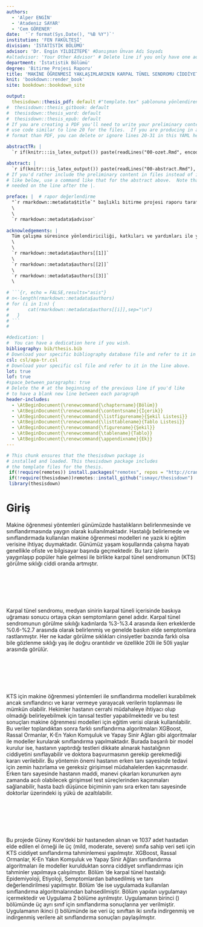 ---
authors: 
  - 'Alper ENGİN'
  - 'Atadeniz SAYAR'
  - 'Cem GÖRENER'
date:  '`r format(Sys.Date(), "%B %Y")`'
institution: 'FEN FAKÜLTESİ'
division: 'İSTATİSTİK BÖLÜMÜ'
advisor: 'Dr. Engin YILDIZTEPE' #Danışman Ünvan Adı Soyadı
#altadvisor: 'Your Other Advisor' # Delete line if you only have one advisor
department: 'İstatistik Bölümü'
degree: 'Bitirme Projesi Raporu'  
title: 'MAKİNE ÖĞRENMESİ YAKLAŞIMLARININ KARPAL TÜNEL SENDROMU CİDDİYET SINIFLAMASINDA KULLANILMASI'
knit: 'bookdown::render_book'
site: bookdown::bookdown_site

output: 
  thesisdown::thesis_pdf: default #"template.tex" şablonuna yönlendiren fonksiyon
#  thesisdown::thesis_gitbook: default
#  thesisdown::thesis_word: default
#  thesisdown::thesis_epub: default
# If you are creating a PDF you'll need to write your preliminary content here or
# use code similar to line 20 for the files.  If you are producing in a different
# format than PDF, you can delete or ignore lines 20-31 in this YAML header.

abstractTR: |
  `r if(knitr:::is_latex_output()) paste(readLines("00-ozet.Rmd", encoding="UTF-8"), collapse = '\n  ')`

abstract: |
  `r if(knitr:::is_latex_output()) paste(readLines("00-abstract.Rmd"), collapse = '\n  ')`
# If you'd rather include the preliminary content in files instead of inline
# like below, use a command like that for the abstract above.  Note that a tab is 
# needed on the line after the |.

preface: |  # rapor değerlendirme
  "`r rmarkdown::metadata$title`" başlıklı bitirme projesi raporu tarafımdan okunmuş, kapsamı ve niteliği açısından bir Bitirme Projesi raporu olarak kabul edilmiştir.\
  \
  \
  `r rmarkdown::metadata$advisor`
  
acknowledgements: |
  Tüm çalışma süresince yönlendiriciliği, katkıları ve yardımları ile yanımızda olan danışmanımız `r rmarkdown::metadata$advisor` 'ye ve böyle bir çalışmayı yapmamız için bize fırsat tanıyan Dokuz Eylül Üniversitesi Fen Fakültesi İstatistik Bölümüne teşekkür ederiz.\
  \
  \
  `r rmarkdown::metadata$authors[[1]]`
  \
  `r rmarkdown::metadata$authors[[2]]`
  \
  `r rmarkdown::metadata$authors[[3]]`
  \
 
# ```{r, echo = FALSE,results="asis"}
# n<-length(rmarkdown::metadata$authors)
# for (i in 1:n) {
#       cat(rmarkdown::metadata$authors[[i]],sep="\n")
#   }
# ```
#

#dedication: |
#  You can have a dedication here if you wish. 
bibliography: bib/thesis.bib
# Download your specific bibliography database file and refer to it in the line above.
csl: csl/apa-tr.csl
# Download your specific csl file and refer to it in the line above.
lot: true
lof: true
#space_between_paragraphs: true
# Delete the # at the beginning of the previous line if you'd like
# to have a blank new line between each paragraph
header-includes:
  - \AtBeginDocument{\renewcommand{\chaptername}{Bölüm}}
  - \AtBeginDocument{\renewcommand{\contentsname}{İçerik}}
  - \AtBeginDocument{\renewcommand{\listfigurename}{Şekil Listesi}}
  - \AtBeginDocument{\renewcommand{\listtablename}{Tablo Listesi}}
  - \AtBeginDocument{\renewcommand{\figurename}{Şekil}}
  - \AtBeginDocument{\renewcommand{\tablename}{Tablo}}
  - \AtBeginDocument{\renewcommand{\appendixname}{Ek}}
---
<!--
Above is the YAML (YAML Ain't Markup Language) header that includes a lot of metadata used to produce the document.  Be careful with spacing in this header!

If you'd prefer to not include a Dedication, for example, simply delete lines 17 and 18 above or add a # before them to comment them out.  If you have other LaTeX packages you would like to include, delete the # before header-includes and list the packages after hyphens on new lines.

If you'd like to include a comment that won't be produced in your resulting file enclose it in a block like this.
-->

<!--
If you receive a duplicate label error after knitting, make sure to delete the index.Rmd file and then knit again.
-->

```{r include_packages, include = FALSE}
# This chunk ensures that the thesisdown package is
# installed and loaded. This thesisdown package includes
# the template files for the thesis.
 if(!require(remotes)) install.packages("remotes", repos = "http://cran.rstudio.com")
 if(!require(thesisdown))remotes::install_github("ismayc/thesisdown")
 library(thesisdown)

```

<!-- You'll need to include the order that you'd like Rmd files to appear in the _bookdown.yml file for PDF files and also delete the # before rmd_files: there.  You'll want to not include 00(two-hyphens)prelim.Rmd and 00-abstract.Rmd since they are handled in the YAML above differently for the PDF version.
-->

<!-- The {.unnumbered} option here means that the introduction will be "Chapter 0." You can also use {-} for no numbers
on chapters.
-->

# Giriş {.unnumbered}  

Makine öğrenmesi yöntemleri günümüzde hastalıkların belirlenmesinde ve sınıflandırmasında yaygın olarak kullanılmaktadır. Hastalığı belirlemede ve sınıflandırmada kullanılan makine öğrenmesi modelleri ne yazık ki eğitim verisine ihtiyaç duymaktadır.  Günümüz yaşam koşullarında çalışma hayatı genellikle ofiste ve bilgisayar başında geçmektedir. Bu tarz işlerin yaygınlaşıp popüler hale gelmesi ile birlikte karpal tünel sendromunun (KTS) görülme sıklığı ciddi oranda artmıştır.  

\  

\  

\  

Karpal tünel sendromu, medyan sinirin karpal tüneli içerisinde baskıya uğraması sonucu ortaya çıkan semptomların genel adıdır. Karpal tünel sendromunun görülme sıkılığı kadınlarda %3-%3.4 arasında iken erkeklerde %0.6-%2.7 arasında olarak belirlenmiş ve genelde baskın elde semptomlara rastlanmıştır. Her ne kadar görülme sıklıkları cinsiyetler bazında farklı olsa bile gözlenme sıklığı yaş ile doğru orantılıdır ve özellikle 20li ile 50li yaşlar arasında görülür.  

\  

\  

\  

KTS için makine öğrenmesi yöntemleri ile sınıflandırma modelleri kurabilmek ancak sınıflandırıcı ve karar vermeye yarayacak verilerin toplanması ile mümkün olabilir. Hekimler hastanın cerrahi müdahaleye ihtiyacı olup olmadığı belirleyebilmek için tanısal testler yapabilmektedir ve bu test sonuçları makine öğrenmesi modelleri için eğitim verisi olarak kullanılabilir. Bu veriler toplandıktan sonra farklı sınıflandırma algoritmaları XGBoost, Rassal Ormanlar, K-En Yakın Komşuluk ve Yapay Sinir Ağları gibi algoritmalar ile modeller kurularak sınıflandırma yapılmaktadır. Burada başarılı bir model kurulur ise, hastanın yaptırdığı testleri dikkate alınarak hastalığının ciddiyetini sınıflayabilir ve doktora başvurmasının gerekip gerekmediği kararı verilebilir. Bu yöntemin önemi hastanın erken tanı sayesinde tedavi için zemin hazırlama ve gereksiz girişimsel müdahalelerden kaçınmasıdır. Erken tanı sayesinde hastanın maddi, manevi çıkarları korunurken aynı zamanda acılı olabilecek girişimsel test süreçlerinden kaçınmaları sağlanabilir, hasta bazlı düşünce biçiminin yanı sıra erken tanı sayesinde doktorlar üzerindeki iş yükü de azaltılabilir.  

\  

\  

\  

Bu projede Güney Kore’deki bir hastaneden alınan ve 1037 adet hastadan elde edilen el örneği ile üç (mild, moderate, severe) sınıfa sahip veri seti için KTS ciddiyet sınıflandırma tahminlemesi yapılmıştır. XGBoost, Rassal Ormanlar, K-En Yakın Komşuluk ve Yapay Sinir Ağları sınıflandırma algoritmaları ile modeller kurulduktan sonra ciddiyet sınıflandırması için tahminler yapılmaya çalışılmıştır. Bölüm \ref{KTSTanim}'de karpal tünel hastalığı Epidemiyoloji, Etiyoloji, Semptomlardan bahsedilmiş ve tanı değerlendirilmesi yapılmıştır. Bölüm \ref{yontem}'de ise uygulamada kullanılan sınıflandırma algoritmalarından bahsedilmiştir. Bölüm \ref{uygulama} yapılan uygulamayı içermektedir ve Uygulama 2 bölüme ayrılmıştır. Uygulamanın birinci (\ref{multiclass}) bölümünde üç ayrı sınıf için sınıflandırma sonuçlarına yer verilmiştir. Uygulamanın ikinci (\ref{binary}) bölümünde ise veri üç sınıftan iki sınıfa indirgenmiş ve indirgenmiş verilere ait sınıflandırma sonuçları paylaşılmıştır.  
